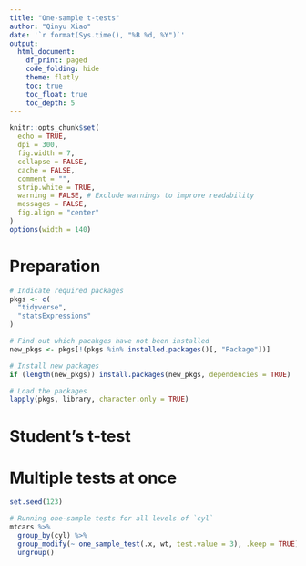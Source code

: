 ```yaml
---
title: "One-sample t-tests"
author: "Qinyu Xiao"
date: '`r format(Sys.time(), "%B %d, %Y")`'
output:
  html_document:
    df_print: paged
    code_folding: hide
    theme: flatly
    toc: true
    toc_float: true
    toc_depth: 5
---
```


```r
knitr::opts_chunk$set(
  echo = TRUE,
  dpi = 300,
  fig.width = 7,
  collapse = FALSE,
  cache = FALSE,
  comment = "",
  strip.white = TRUE,
  warning = FALSE, # Exclude warnings to improve readability
  messages = FALSE,
  fig.align = "center"
)
options(width = 140)
```

# Preparation

```r
# Indicate required packages
pkgs <- c(
  "tidyverse",
  "statsExpressions"
)

# Find out which pacakges have not been installed
new_pkgs <- pkgs[!(pkgs %in% installed.packages()[, "Package"])]

# Install new packages
if (length(new_pkgs)) install.packages(new_pkgs, dependencies = TRUE)

# Load the packages
lapply(pkgs, library, character.only = TRUE)
```

# Student's t-test



# Multiple tests at once

```r
set.seed(123)

# Running one-sample tests for all levels of `cyl`
mtcars %>%
  group_by(cyl) %>%
  group_modify(~ one_sample_test(.x, wt, test.value = 3), .keep = TRUE) %>%
  ungroup()
```












